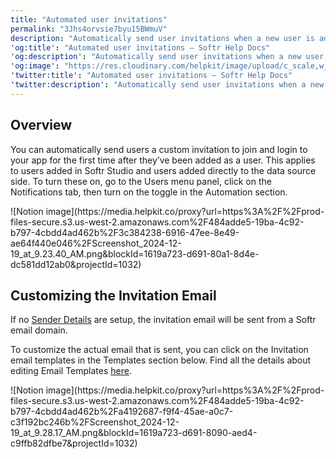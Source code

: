 ```yaml
---
title: "Automated user invitations"
permalink: "3Jhs4orvsie7byu15BWmuV"
description: "Automatically send user invitations when a new user is added"
'og:title': "Automated user invitations – Softr Help Docs"
'og:description': "Automatically send user invitations when a new user is added"
'og:image': "https://res.cloudinary.com/helpkit/image/upload/c_scale,w_700,q_auto/v1674219840/softrdocs_meta_OG_Image_Url_258f31c013.png"
'twitter:title': "Automated user invitations – Softr Help Docs"
'twitter:description': "Automatically send user invitations when a new user is added"
---
```

## Overview

You can automatically send users a custom invitation to join and login to your app for the first time after they’ve been added as a user. This applies to users added in Softr Studio and users added directly to the data source side. To turn these on, go to the Users menu panel, click on the Notifications tab, then turn on the toggle in the Automation section.
<Frame>![Notion image](https://media.helpkit.co/proxy?url=https%3A%2F%2Fprod-files-secure.s3.us-west-2.amazonaws.com%2F484adde5-19ba-4c92-b797-4cbdd4ad462b%2F3c384238-6916-47ee-8e49-ae64f440e046%2FScreenshot_2024-12-19_at_9.23.40_AM.png&blockId=1619a723-d691-80a1-8d4e-dc581dd12ab0&projectId=1032)</Frame>

## Customizing the Invitation Email

If no [Sender Details](/add-and-manage-users/pxnkp9H3qyEVMF6XUceqnj/user-email-notifications/sZRpewgUkBFFvhKSsQrBx7#sender-details) are setup, the invitation email will be sent from a Softr email domain.

To customize the actual email that is sent, you can click on the Invitation email templates in the Templates section below. Find all the details about editing Email Templates [here](/add-and-manage-users/pxnkp9H3qyEVMF6XUceqnj/user-email-notifications/sZRpewgUkBFFvhKSsQrBx7#invite-email-via-password).
<Frame>![Notion image](https://media.helpkit.co/proxy?url=https%3A%2F%2Fprod-files-secure.s3.us-west-2.amazonaws.com%2F484adde5-19ba-4c92-b797-4cbdd4ad462b%2Fa4192687-f9f4-45ae-a0c7-c3f192bc246b%2FScreenshot_2024-12-19_at_9.28.17_AM.png&blockId=1619a723-d691-8090-aed4-c9ffb82dfbe7&projectId=1032)</Frame>